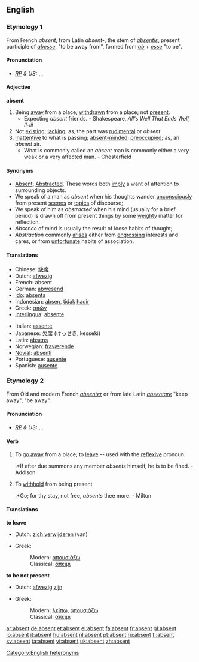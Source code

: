 ==English==
===Etymology 1===
From French ''absent'', from Latin ''absent-'', the stem of ''[[absentis]]'', present participle of ''[[abesse]]'', "to be away from", formed from ''[[ab]]'' + ''[[esse]]'' "to be".

====Pronunciation====
* ''[[RP]] & US:'' {{AHD|ăb'sənt}}, {{IPA|/ˈæbsənt/}}, {{SAMPA|/{bs@nt/}}

====Adjective====
'''absent'''
# Being [[away]] from a place; [[withdrawn]] from a place; not [[present]].
#* Expecting ''absent'' friends. - Shakespeare, ''All's Well That Ends Well, II-iii''
# Not [[exist]]ing; [[lack]]ing; as, the part was [[rudimental]] or ''absent''.
# [[inattentive|Inattentive]] to what is passing; [[absent-minded]]; [[preoccupied]]; as, an ''absent'' air.
#* What is commonly called an ''absent'' man is commonly either a very weak or a very affected man. - Chesterfield

====Synonyms====
*[[Absent]], [[Abstracted]]. These words both [[imply]] a want of attention to surrounding objects. 
*We speak of a man as ''absent'' when his thoughts wander [[unconsciously]] from present [[scenes]] or [[topics]] of discourse; 
*We speak of him as ''abstracted'' when his mind (usually for a brief period) is drawn off from present things by some [[weighty]] matter for reflection. 
*''Absence'' of mind is usually the result of loose habits of thought; 
*''Abstraction'' commonly [[arises]] either from [[engrossing]] interests and cares, or from [[unfortunate]] habits of association.

====Translations====
{{top}}
*Chinese: [[缺席]]
*Dutch: [[afwezig]]
*French: absent
*German: [[abwesend]]
*[[Ido]]: [[absenta]]
*Indonesian: [[absen]], [[tidak]] [[hadir]]
*Greek: [[απών]] {{m}}
*[[Interlingua]]: [[absente]]
{{mid}}
*Italian: [[assente]]
*Japanese: [[欠席]] (けっせき, kesseki)
*Latin: [[absens]]
*Norwegian: [[fraværende]]
*[[Novial]]: [[absenti]]
*Portuguese: [[ausente]]
*Spanish: [[ausente]]
{{bottom}}

===Etymology 2===
From Old and modern French ''[[absenter]]'' or from late Latin ''[[absentare]]'' "keep away", "be away".

====Pronunciation====
* ''[[RP]] & US:'' {{AHD|ăbsĕnt'}}, {{IPA|/æbˈsɛnt/}}, {{SAMPA|{b"sEnt}}

====Verb====
{{en-verb}}

# {{transitive}} To [[go away]] from a place; to [[leave]] -- used with the [[reflexive]] pronoun.
#:*If after due summons any member ''absents'' himself, he is to be fined. - Addison
# {{transitive}} {{obsolete}} To [[withhold]] from being present
#:*Go; for thy stay, not free, ''absents'' thee more. - Milton

====Translations====
'''to leave'''
{{top}}
* Dutch: [[zich verwijderen]] (van)
{{mid}}
*Greek:
*:Modern: [[απουσιάζω]]
*:Classical: [[ἅπειμι]]
{{bottom}}

'''to be not present'''
{{top}}
* Dutch: [[afwezig]] [[zijn]]
{{mid}}
*Greek:
*:Modern: [[λείπω]], [[απουσιάζω]]
*:Classical: [[ἅπειμι]]
{{bottom}}


[[Category:English heteronyms]]

[[ar:absent]]
[[de:absent]]
[[et:absent]]
[[el:absent]]
[[fa:absent]]
[[fr:absent]]
[[gl:absent]]
[[io:absent]]
[[it:absent]]
[[hu:absent]]
[[nl:absent]]
[[pt:absent]]
[[ru:absent]]
[[fi:absent]]
[[sv:absent]]
[[ta:absent]]
[[vi:absent]]
[[uk:absent]]
[[zh:absent]]
